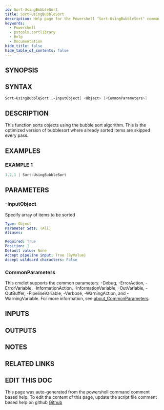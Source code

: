 ```yaml
---
id: Sort-UsingBubbleSort
title: Sort-UsingBubbleSort
description: Help page for the Powershell "Sort-UsingBubbleSort" command
keywords:
  - Powershell
  - pstools.sortlibrary
  - Help
  - Documentation
hide_title: false
hide_table_of_contents: false
---
```


## SYNOPSIS

## SYNTAX

```powershell
Sort-UsingBubbleSort [-InputObject] <Object> [<CommonParameters>]
```

## DESCRIPTION

This function sorts objects using the bubble sort algorithm.
This is the optimized version of 
bubblesort where already sorted items are skipped every pass.

## EXAMPLES

### EXAMPLE 1

```powershell
3,2,1 | Sort-UsingBubbleSort
```

## PARAMETERS

### -InputObject

Specify array of items to be sorted

```yaml
Type: Object
Parameter Sets: (All)
Aliases:

Required: True
Position: 1
Default value: None
Accept pipeline input: True (ByValue)
Accept wildcard characters: False
```

### CommonParameters

This cmdlet supports the common parameters: -Debug, -ErrorAction, -ErrorVariable, -InformationAction, -InformationVariable, -OutVariable, -OutBuffer, -PipelineVariable, -Verbose, -WarningAction, and -WarningVariable. For more information, see [about_CommonParameters](http://go.microsoft.com/fwlink/?LinkID=113216).

## INPUTS

## OUTPUTS

## NOTES

## RELATED LINKS

## EDIT THIS DOC 

This page was auto-generated from the powershell command comment based help. To edit the content of this page, update the script file comment based help on github [Github](https://github.com/hanpq/)
